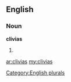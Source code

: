 ==English==

===Noun===
'''clivias'''

# {{plural of|[[clivia]]}}

[[Category:English plurals]]

[[ar:clivias]]
[[my:clivias]]